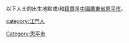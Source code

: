 {{Catnav|頁面分類|各種主題的頁面分類|依中国各省来作的分类|各地中国人|广东人|江門人}}

以下人士的出生地點或/和[[籍貫|籍貫]]是[[中國|中國]][[廣東省|廣東省]][[恩平市|恩平市]]。

[[category:江門人|category:江門人]]
[[Category:恩平市|Category:恩平市]]